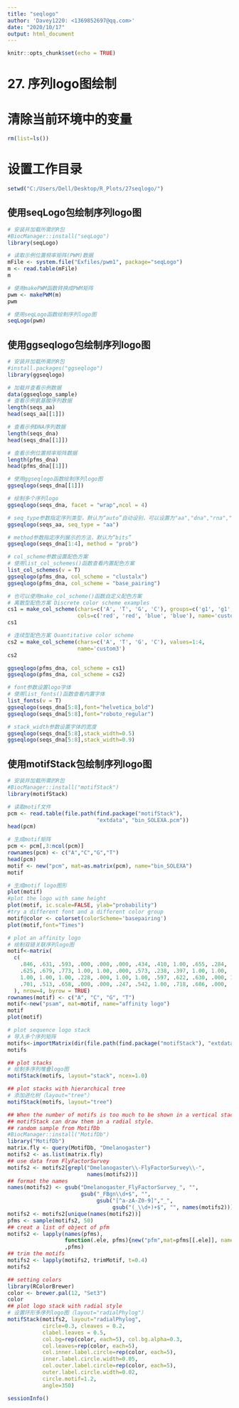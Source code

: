 ---
title: "seqlogo"
author: 'Davey1220: <1369852697@qq.com>'
date: "2020/10/17"
output: html_document
---

```{r setup, include=FALSE}
knitr::opts_chunk$set(echo = TRUE)
```

# 27. 序列logo图绘制

# 清除当前环境中的变量
```{r}
rm(list=ls())
```

# 设置工作目录
```{r}
setwd("C:/Users/Dell/Desktop/R_Plots/27seqlogo/")
```

## 使用seqLogo包绘制序列logo图
```{r}
# 安装并加载所需的R包
#BiocManager::install("seqLogo")
library(seqLogo)

# 读取示例位置频率矩阵(PWM)数据
mFile <- system.file("Exfiles/pwm1", package="seqLogo")
m <- read.table(mFile)
m

# 使用makePWM函数转换成PWM矩阵
pwm <- makePWM(m)
pwm

# 使用seqLogo函数绘制序列logo图
seqLogo(pwm)
```

## 使用ggseqlogo包绘制序列logo图
```{r}
# 安装并加载所需的R包
#install.packages("ggseqlogo")
library(ggseqlogo)

# 加载并查看示例数据
data(ggseqlogo_sample)
# 查看示例氨基酸序列数据
length(seqs_aa)
head(seqs_aa[[1]])

# 查看示例DNA序列数据
length(seqs_dna)
head(seqs_dna[[1]])

# 查看示例位置频率矩阵数据
length(pfms_dna)
head(pfms_dna[[1]])

# 使用ggseqlogo函数绘制序列logo图
ggseqlogo(seqs_dna[[1]])

# 绘制多个序列logo
ggseqlogo(seqs_dna, facet = "wrap",ncol = 4)

# seq_type参数指定序列类型，默认为“auto”自动设别，可以设置为"aa","dna","rna","other"等
ggseqlogo(seqs_aa, seq_type = "aa")

# method参数指定序列展示的方法，默认为“bits”
ggseqlogo(seqs_dna[1:4], method = "prob")

# col_scheme参数设置配色方案
# 使用list_col_schemes()函数查看内置配色方案
list_col_schemes(v = T)
ggseqlogo(pfms_dna, col_scheme = "clustalx")
ggseqlogo(pfms_dna, col_scheme = "base_pairing")

# 也可以使用make_col_scheme()函数自定义配色方案
# 离散型配色方案 Discrete color scheme examples
cs1 = make_col_scheme(chars=c('A', 'T', 'G', 'C'), groups=c('g1', 'g1', 'g2', 'g2'), 
                      cols=c('red', 'red', 'blue', 'blue'), name='custom1')
cs1

# 连续型配色方案 Quantitative color scheme
cs2 = make_col_scheme(chars=c('A', 'T', 'G', 'C'), values=1:4, 
                      name='custom3')
cs2

ggseqlogo(pfms_dna, col_scheme = cs1)
ggseqlogo(pfms_dna, col_scheme = cs2)

# font参数设置logo字体
# 使用list_fonts()函数查看内置字体
list_fonts(v = T)
ggseqlogo(seqs_dna[5:8],font="helvetica_bold")
ggseqlogo(seqs_dna[5:8],font="roboto_regular")

# stack_width参数设置字体的宽度
ggseqlogo(seqs_dna[5:8],stack_width=0.5)
ggseqlogo(seqs_dna[5:8],stack_width=0.9)
```

## 使用motifStack包绘制序列logo图
```{r}
# 安装并加载所需的R包
#BiocManager::install("motifStack")
library(motifStack)

# 读取motif文件
pcm <- read.table(file.path(find.package("motifStack"), 
                            "extdata", "bin_SOLEXA.pcm"))
head(pcm)

# 生成motif矩阵
pcm <- pcm[,3:ncol(pcm)]
rownames(pcm) <- c("A","C","G","T")
head(pcm)
motif <- new("pcm", mat=as.matrix(pcm), name="bin_SOLEXA")
motif

# 生成motif logo图形
plot(motif)
#plot the logo with same height
plot(motif, ic.scale=FALSE, ylab="probability")
#try a different font and a different color group
motif@color <- colorset(colorScheme='basepairing')
plot(motif,font="Times")

# plot an affinity logo
# 绘制双链关联序列logo图
motif<-matrix(
  c(
    .846, .631, .593, .000, .000, .000, .434, .410, 1.00, .655, .284, .000, .000, .771, .640, .961,
    .625, .679, .773, 1.00, 1.00, .000, .573, .238, .397, 1.00, 1.00, .000, .298, 1.00, 1.00, .996,
    1.00, 1.00, 1.00, .228, .000, 1.00, 1.00, .597, .622, .630, .000, 1.00, 1.00, .871, .617, 1.00,
    .701, .513, .658, .000, .000, .247, .542, 1.00, .718, .686, .000, .000, .000, .595, .437, .970
  ), nrow=4, byrow = TRUE)
rownames(motif) <- c("A", "C", "G", "T")
motif<-new("psam", mat=motif, name="affinity logo")
motif
plot(motif)

# plot sequence logo stack
# 导入多个序列矩阵
motifs<-importMatrix(dir(file.path(find.package("motifStack"), "extdata"),"pcm$", full.names = TRUE))
motifs

## plot stacks
# 绘制多序列堆叠logo图
motifStack(motifs, layout="stack", ncex=1.0)

## plot stacks with hierarchical tree
# 添加进化树（layout="tree"）
motifStack(motifs, layout="tree")

## When the number of motifs is too much to be shown in a vertical stack, 
## motifStack can draw them in a radial style.
## random sample from MotifDb
#BiocManager::install("MotifDb")
library("MotifDb")
matrix.fly <- query(MotifDb, "Dmelanogaster")
motifs2 <- as.list(matrix.fly)
## use data from FlyFactorSurvey
motifs2 <- motifs2[grepl("Dmelanogaster\\-FlyFactorSurvey\\-",
                         names(motifs2))]
## format the names
names(motifs2) <- gsub("Dmelanogaster_FlyFactorSurvey_", "",
                       gsub("_FBgn\\d+$", "",
                            gsub("[^a-zA-Z0-9]","_",
                                 gsub("(_\\d+)+$", "", names(motifs2)))))
motifs2 <- motifs2[unique(names(motifs2))]
pfms <- sample(motifs2, 50)
## creat a list of object of pfm 
motifs2 <- lapply(names(pfms), 
                  function(.ele, pfms){new("pfm",mat=pfms[[.ele]], name=.ele)}
                  ,pfms)
## trim the motifs
motifs2 <- lapply(motifs2, trimMotif, t=0.4)
motifs2

## setting colors
library(RColorBrewer)
color <- brewer.pal(12, "Set3")
color
## plot logo stack with radial style
# 设置环形多序列logo图（layout="radialPhylog"）
motifStack(motifs2, layout="radialPhylog", 
           circle=0.3, cleaves = 0.2, 
           clabel.leaves = 0.5, 
           col.bg=rep(color, each=5), col.bg.alpha=0.3, 
           col.leaves=rep(color, each=5),
           col.inner.label.circle=rep(color, each=5), 
           inner.label.circle.width=0.05,
           col.outer.label.circle=rep(color, each=5), 
           outer.label.circle.width=0.02, 
           circle.motif=1.2,
           angle=350)
```

```{r}
sessionInfo()
```

